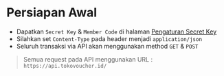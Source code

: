 # Persiapan Awal

- Dapatkan `Secret Key` & `Member Code` di halaman [Pengaturan Secret Key ](https://member.tokovoucher.id/pengaturan/secret-key)
- Silahkan set `Content-Type` pada header menjadi `application/json`
- Seluruh transaksi via API akan menggunakan method `GET` & `POST`


> Semua request pada API menggunakan URL : <br />
> `https://api.tokovoucher.id/`
